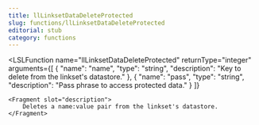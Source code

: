 ```yaml
---
title: llLinksetDataDeleteProtected
slug: functions/llLinksetDataDeleteProtected
editorial: stub
category: functions
---
```


<LSLFunction
	name="llLinksetDataDeleteProtected"
	returnType="integer"
	arguments={[
	{
		"name": "name",
		"type": "string",
		"description": "Key to delete from the linkset's datastore."
	},
	{
		"name": "pass",
		"type": "string",
		"description": "Pass phrase to access protected data."
	}
]}
>
	<Fragment slot="description">
		Deletes a name:value pair from the linkset's datastore.
	</Fragment>
</LSLFunction>
